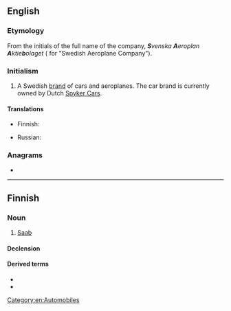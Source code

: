 {{also|saab}}
==English==
{{wikipedia}}

===Etymology===
From the initials of the full name of the company, '''''S'''venska '''A'''eroplan '''A'''ktie'''b'''olaget'' ({{etyl|sv|en}} for "Swedish Aeroplane Company").

===Initialism===
{{rfc-header|en|Initialism}}
{{head|en|initialism}}

# A Swedish [[brand]] of cars and aeroplanes. The car brand is currently owned by Dutch [[w:Spyker Cars|Spyker Cars]].

====Translations====
{{trans-top|Swedish brand of cars and aeroplanes}}
* Finnish: {{t|fi|Saab}}
{{trans-mid}}
* Russian: {{t|ru|Сааб}}
{{trans-bottom}}

===Anagrams===
* {{anagrams|en|a=aabs|AABs|BSAA|Basa|Saba|abas|baas|basa|saba|à bas}}

[[Category:en:Automobiles]]

----

==Finnish==

===Noun===
{{fi-noun}}

# [[#English|Saab]] {{qualifier|brand, car of that brand}}

====Declension====
{{fi-decl-risti|i=0|Saab|||a}}

====Derived terms====
* {{l|fi|saabismi}}
* {{l|fi|saabisti}}